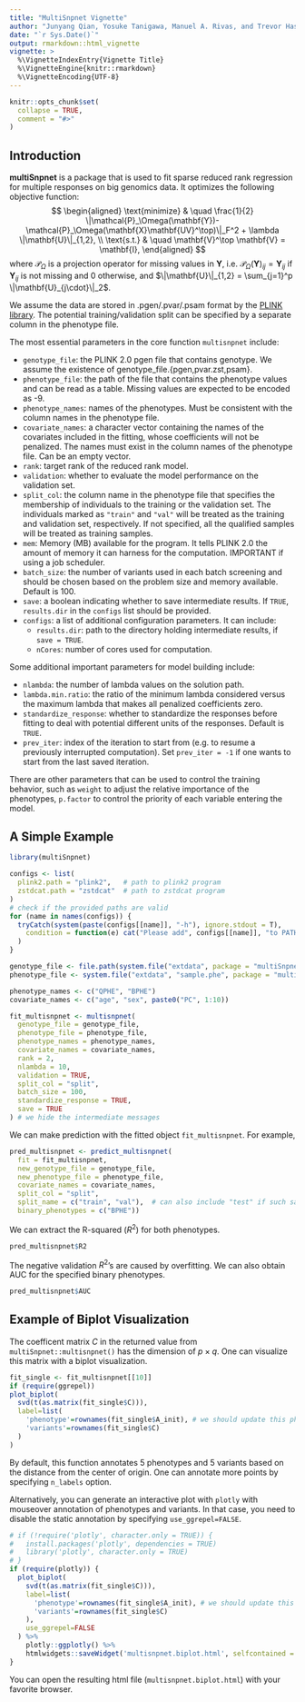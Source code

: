 ```yaml
---
title: "MultiSnpnet Vignette"
author: "Junyang Qian, Yosuke Tanigawa, Manuel A. Rivas, and Trevor Hastie"
date: "`r Sys.Date()`"
output: rmarkdown::html_vignette
vignette: >
  %\VignetteIndexEntry{Vignette Title}
  %\VignetteEngine{knitr::rmarkdown}
  %\VignetteEncoding{UTF-8}
---
```


```r
knitr::opts_chunk$set(
  collapse = TRUE,
  comment = "#>"
)
```

## Introduction

**multiSnpnet** is a package that is used to fit sparse reduced rank regression for multiple responses on big genomics data. It optimizes the following objective function:
$$
\begin{aligned}
\text{minimize} & \quad  \frac{1}{2} \|\mathcal{P}_\Omega(\mathbf{Y})-\mathcal{P}_\Omega(\mathbf{X}\mathbf{UV}^\top)\|_F^2 + \lambda \|\mathbf{U}\|_{1,2}, \\
\text{s.t.} & \quad \mathbf{V}^\top \mathbf{V} = \mathbf{I},
\end{aligned}
$$
where $\mathcal{P}_\Omega$ is a projection operator for missing values in $\mathbf{Y}$, i.e. $\mathcal{P}_\Omega(\mathbf{Y})_{ij} = \mathbf{Y}_{ij}$ if $\mathbf{Y}_{ij}$ is not missing and $0$ otherwise, and $\|\mathbf{U}\|_{1,2} = \sum_{j=1}^p \|\mathbf{U}_{j\cdot}\|_2$.

We assume the data are stored in .pgen/.pvar/.psam format by the [PLINK library](https://www.cog-genomics.org/plink/2.0/formats#pgen). The potential training/validation split can be specified by a separate column in the phenotype file.

The most essential parameters in the core function `multisnpnet` include:

- `genotype_file`: the PLINK 2.0 pgen file that contains genotype. We assume the existence of genotype_file.{pgen,pvar.zst,psam}.
- `phenotype_file`: the path of the file that contains the phenotype values and can be read as a table. Missing values are expected to be encoded as -9.
- `phenotype_names`: names of the phenotypes. Must be consistent with the column names in the phenotype file.
- `covariate_names`: a character vector containing the names of the covariates included in the fitting, whose coefficients will not be penalized. The names must exist in the column names of the phenotype file. Can be an empty vector.
- `rank`: target rank of the reduced rank model.
- `validation`: whether to evaluate the model performance on the validation set.
- `split_col`: the column name in the phenotype file that specifies the membership of individuals to the training or the validation set. The individuals marked as `"train"` and `"val"` will be treated as the training and validation set, respectively. If not specified, all the qualified samples will be treated as training samples.
- `mem`: Memory (MB) available for the program. It tells PLINK 2.0 the amount of memory it can harness for the computation. IMPORTANT if using a job scheduler.
- `batch_size`: the number of variants used in each batch screening and should be chosen based on the problem size and memory available. Default is 100.
- `save`: a boolean indicating whether to save intermediate results. If `TRUE`, `results.dir` in the `configs` list should be provided.
- `configs`: a list of additional configuration parameters. It can include:
    + `results.dir`: path to the directory holding intermediate results, if `save = TRUE`.
    + `nCores`: number of cores used for computation.

Some additional important parameters for model building include:

- `nlambda`: the number of lambda values on the solution path.
- `lambda.min.ratio`: the ratio of the minimum lambda considered versus the maximum lambda that makes all penalized coefficients zero.
- `standardize_response`: whether to standardize the responses before fitting to deal with potential different units of the responses. Default is `TRUE`.
- `prev_iter`: index of the iteration to start from (e.g. to resume a previously interrupted computation). Set `prev_iter = -1` if one wants to start from the last saved iteration.

There are other parameters that can be used to control the training behavior, such as `weight` to adjust the relative importance of the phenotypes, `p.factor` to control the priority of each variable entering the model.

## A Simple Example

```r
library(multiSnpnet)
```

```r
configs <- list(
  plink2.path = "plink2",   # path to plink2 program
  zstdcat.path = "zstdcat"  # path to zstdcat program
)
# check if the provided paths are valid
for (name in names(configs)) {
  tryCatch(system(paste(configs[[name]], "-h"), ignore.stdout = T),
    condition = function(e) cat("Please add", configs[[name]], "to PATH, or modify the path in the configs list.")
  )
}
```

```r
genotype_file <- file.path(system.file("extdata", package = "multiSnpnet"), "sample")
phenotype_file <- system.file("extdata", "sample.phe", package = "multiSnpnet")

phenotype_names <- c("QPHE", "BPHE")
covariate_names <- c("age", "sex", paste0("PC", 1:10))

fit_multisnpnet <- multisnpnet(
  genotype_file = genotype_file,
  phenotype_file = phenotype_file,
  phenotype_names = phenotype_names,
  covariate_names = covariate_names,
  rank = 2,
  nlambda = 10,
  validation = TRUE,
  split_col = "split",
  batch_size = 100,
  standardize_response = TRUE,
  save = TRUE
) # we hide the intermediate messages
```

We can make prediction with the fitted object `fit_multisnpnet`. For example,
```r
pred_multisnpnet <- predict_multisnpnet(
  fit = fit_multisnpnet,
  new_genotype_file = genotype_file,
  new_phenotype_file = phenotype_file,
  covariate_names = covariate_names,
  split_col = "split",
  split_name = c("train", "val"),  # can also include "test" if such samples are available in the phenotype file
  binary_phenotypes = c("BPHE"))
```

We can extract the R-squared ($R^2$) for both phenotypes.

```r
pred_multisnpnet$R2
```

The negative validation $R^2$'s are caused by overfitting. We can also obtain AUC for the specified binary phenotypes.

```r
pred_multisnpnet$AUC
```

## Example of Biplot Visualization

The coefficent matrix $C$ in the returned value from `multiSnpnet::multisnpnet()` has the dimension of $p \times q$. One can visualize this matrix with a biplot visualization.

```r
fit_single <- fit_multisnpnet[[10]]
if (require(ggrepel))
plot_biplot(
  svd(t(as.matrix(fit_single$C))),
  label=list(
    'phenotype'=rownames(fit_single$A_init), # we should update this phenotype labels so that it matches with the simple example above.
    'variants'=rownames(fit_single$C)
  )
)
```

By default, this function annotates 5 phenotypes and 5 variants based on the distance from the center of origin. One can annotate more points by specifying `n_labels` option.

Alternatively, you can generate an interactive plot with `plotly` with mouseover annotation of phenotypes and variants. In that case, you need to disable the static annotation by specifying `use_ggrepel=FALSE`.

```r
# if (!require('plotly', character.only = TRUE)) {
#   install.packages('plotly', dependencies = TRUE)
#   library('plotly', character.only = TRUE)
# }
if (require(plotly)) {
  plot_biplot(
    svd(t(as.matrix(fit_single$C))),
    label=list(
      'phenotype'=rownames(fit_single$A_init), # we should update this phenotype labels so that it matches with the simple example above.
      'variants'=rownames(fit_single$C)
    ),
    use_ggrepel=FALSE
  ) %>%
    plotly::ggplotly() %>%
    htmlwidgets::saveWidget('multisnpnet.biplot.html', selfcontained = F, libdir = "lib")
}
```

You can open the resulting html file (`multisnpnet.biplot.html`) with your favorite browser.
